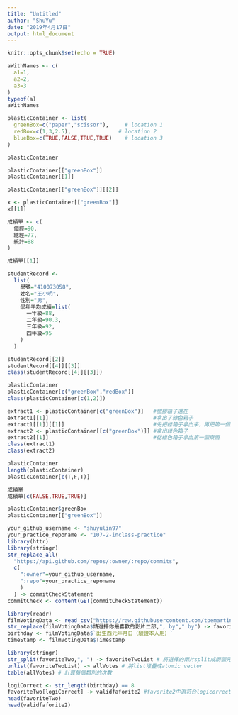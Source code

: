 ```yaml
---
title: "Untitled"
author: "ShuYu"
date: "2019年4月17日"
output: html_document
---
```


```r
knitr::opts_chunk$set(echo = TRUE)
```

```r
aWithNames <- c(
  a1=1,
  a2=2,
  a3=3
)
typeof(a)
aWithNames
```


```r
plasticContainer <- list(
  greenBox=c("paper","scissor"),     # location 1
  redBox=c(1,3,2.5),               # location 2
  blueBox=c(TRUE,FALSE,TRUE,TRUE)    # location 3
)
```

```r
plasticContainer

plasticContainer[["greenBox"]] 
plasticContainer[[1]]

```

```r
plasticContainer[["greenBox"]][[2]]

x <- plasticContainer[["greenBox"]] 
x[[1]]
```


```r
成績單 <- c(
  個經=90,
  總經=77,
  統計=88
)

成績單[[1]]
```

```r
studentRecord <-
  list(
    學號="410073058",
    姓名="王小明",
    性別="男",
    學年平均成績=list(
      一年級=88,
      二年級=90.3,
      三年級=92,
      四年級=95
    )
  )

studentRecord[[2]]
studentRecord[[4]][[3]]
class(studentRecord[[4]][[3]])

```

```r
plasticContainer
plasticContainer[c("greenBox","redBox")] 
class(plasticContainer[c(1,2)])
```

```r
extract1 <- plasticContainer[c("greenBox")]   #塑膠箱子還在
extract1[[1]]                                 #拿出了綠色箱子
extract1[[1]][[1]]                            #先把綠箱子拿出來，再把第一個東西拿出來
extract2 <- plasticContainer[[c("greenBox")]] #拿出綠色箱子
extract2[[1]]                                 #從綠色箱子拿出第一個東西
class(extract1)
class(extract2)
```

```r
plasticContainer
length(plasticContainer)
plasticContainer[c(T,F,T)]
```
```r
成績單
成績單[c(FALSE,TRUE,TRUE)]
```

```r
plasticContainer$greenBox
plasticContainer[["greenBox"]]
```
```r
your_github_username <- "shuyulin97"
your_practice_reponame <- "107-2-inclass-practice"
library(httr)
library(stringr)
str_replace_all(
  "https://api.github.com/repos/:owner/:repo/commits",
  c(
    ":owner"=your_github_username,
    ":repo"=your_practice_reponame
    )
  ) -> commitCheckStatement
commitCheck <- content(GET(commitCheckStatement))
```

```r
library(readr)
filmVotingData <- read_csv("https://raw.githubusercontent.com/tpemartin/github-data/master/podcastcompetition3.csv")
str_replace(filmVotingData$請選擇你最喜歡的影片二部,", by"," by") -> favoriteTwo
birthday <- filmVotingData$`出生西元年月日（驗證本人用）`
timeStamp <- filmVotingData$Timestamp
```
```r
library(stringr)
str_split(favoriteTwo,", ") -> favoriteTwoList # 將選擇的兩片split成兩個元素
unlist(favoriteTwoList) -> allVotes # 將list堆疊成atomic vector
table(allVotes) # 計算每個類別的次數

logiCorrect <- str_length(birthday) == 8
favoriteTwo[logiCorrect] -> validfaforite2 #favorite2中選符合logicorrect的
head(favoriteTwo)
head(validfaforite2)
```












